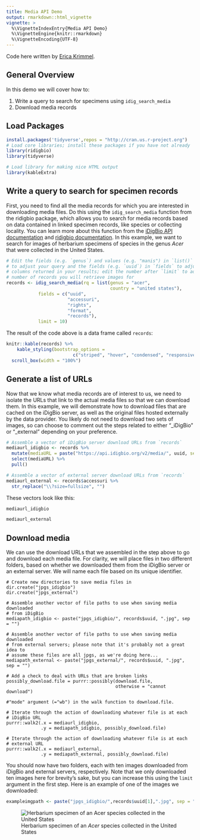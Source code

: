 ```yaml
---
title: Media API Demo
output: rmarkdown::html_vignette
vignette: >
  %\VignetteIndexEntry{Media API Demo}
  %\VignetteEngine{knitr::rmarkdown}
  %\VignetteEncoding{UTF-8}
---
```



Code here written by [Erica Krimmel](https://orcid.org/0000-0003-3192-0080).

## General Overview  

In this demo we will cover how to:

1. Write a query to search for specimens using `idig_search_media`
2. Download media records


## Load Packages

```r
install.packages('tidyverse',repos = "http://cran.us.r-project.org")
# Load core libraries; install these packages if you have not already
library(ridigbio)
library(tidyverse)

# Load library for making nice HTML output
library(kableExtra)
```

## Write a query to search for specimen records

First, you need to find all the media records for which you are interested in downloading media files. Do this using the `idig_search_media` function from the ridigbio package, which allows you to search for media records based on data contained in linked specimen records, like species or collecting locality. You can learn more about this function from the [iDigBio API documentation](https://github.com/iDigBio/idigbio-search-api/wiki) and [ridigbio documentation](https://cran.r-project.org/web/packages/ridigbio/ridigbio.pdf). In this example, we want to search for images of herbarium specimens of species in the genus _Acer_ that were collected in the United States.

```r
# Edit the fields (e.g. `genus`) and values (e.g. "manis") in `list()` 
# to adjust your query and the fields (e.g. `uuid`) in `fields` to adjust the
# columns returned in your results; edit the number after `limit` to adjust the
# number of records you will retrieve images for
records <- idig_search_media(rq = list(genus = "acer",
                                       country = "united states"), 
            fields = c("uuid",
                       "accessuri",
                       "rights",
                       "format",
                       "records"),
            limit = 10)
```

The result of the code above is a data frame called `records`:

```r
knitr::kable(records) %>% 
    kable_styling(bootstrap_options = 
                         c("striped", "hover", "condensed", "responsive")) %>% 
  scroll_box(width = "100%")
```

## Generate a list of URLs 

Now that we know what media records are of interest to us, we need to isolate the URLs that link to the actual media files so that we can download them. In this example, we will demonstrate how to download files that are cached on the iDigBio server, as well as the original files hosted externally by the data provider. You likely do not need to download two sets of images, so can choose to comment out the steps related to either "_iDigBio" or "_external" depending on your preference.

``` r
# Assemble a vector of iDigBio server download URLs from `records`
mediaurl_idigbio <- records %>% 
  mutate(mediaURL = paste("https://api.idigbio.org/v2/media/", uuid, sep = "")) %>% 
  select(mediaURL) %>% 
  pull()

# Assemble a vector of external server download URLs from `records`
mediaurl_external <- records$accessuri %>% 
  str_replace("\\?size=fullsize", "")
```

These vectors look like this:

```r
mediaurl_idigbio
```

```r
mediaurl_external
```

## Download media

We can use the download URLs that we assembled in the step above to go and download each media file. For clarity, we will place files in two different folders, based on whether we downloaded them from the iDigBio server or an external server. We will name each file based on its unique identifier.

```undefined
# Create new directories to save media files in
dir.create("jpgs_idigbio")
dir.create("jpgs_external")

# Assemble another vector of file paths to use when saving media downloaded 
# from iDigBio
mediapath_idigbio <- paste("jpgs_idigbio/", records$uuid, ".jpg", sep = "")

# Assemble another vector of file paths to use when saving media downloaded
# from external servers; please note that it's probably not a great idea to
# assume these files are all jpgs, as we're doing here...
mediapath_external <- paste("jpgs_external/", records$uuid, ".jpg", sep = "")

# Add a check to deal with URLs that are broken links
possibly_download.file = purrr::possibly(download.file, 
                                         otherwise = "cannot download")

#"mode" argument (="wb") in the walk function to download.file. 

# Iterate through the action of downloading whatever file is at each
# iDigBio URL
purrr::walk2(.x = mediaurl_idigbio,
             .y = mediapath_idigbio, possibly_download.file)

# Iterate through the action of downloading whatever file is at each
# external URL
purrr::walk2(.x = mediaurl_external,
             .y = mediapath_external, possibly_download.file)
```

You should now have two folders, each with ten images downloaded from iDigBio and external servers, respectively. Note that we only downloaded ten images here for brevity's sake, but you can increase this using the `limit` argument in the first step. Here is an example of one of the images we downloaded:

```r
exampleimgpath <- paste("jpgs_idigbio/",records$uuid[1],".jpg", sep = "")
```

![Herbarium specimen of an _Acer_ species collected in the United States](`r as.character(exampleimgpath)`)

